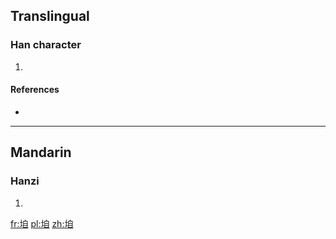==Translingual==

===Han character===
{{Han char|rn=32|rad=土|as=06|sn=9|four=|canj=土竹月山 (GHBU)|ids=⿰[[土]][[自]]}}

# {{defn|Han|sort=土06}}

====References====
* {{Han ref|kx=0227.310|dkj=05032|dj=0463.200|hdz=10439.170|uh=578D|ud=22413}}

----

==Mandarin==

===Hanzi===
{{cmn-hanzi|pin=[[jì]] ([[ji4]]), [[léi]] ([[lei2]]), [[lèi]] ([[lei4]]), [[lǜ]] ([[lü4]])|wg=chi<sup>4</sup>, lei<sup>2</sup>, lei<sup>4</sup>, lü<sup>4</sup>}}

# {{defn|lang=cmn|sort=土06}}

[[fr:垍]]
[[pl:垍]]
[[zh:垍]]